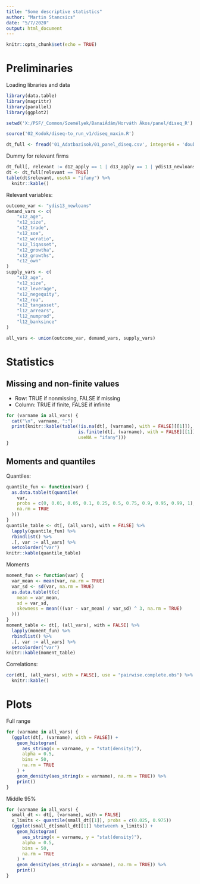```yaml
---
title: "Some descriptive statistics"
author: "Martin Stancsics"
date: "5/7/2020"
output: html_document
---
```


```r
knitr::opts_chunk$set(echo = TRUE)
```

# Preliminaries

Loading libraries and data
```r
library(data.table)
library(magrittr)
library(parallel)
library(ggplot2)

setwd('X:/PSF/_Common/Személyek/BanaiÁdám/Horváth Ákos/panel/diseq_R')

source('02_Kodok/diseq-to_run_v1/diseq_maxim.R')

dt_full <- fread('01_Adatbazisok/01_panel_diseq.csv', integer64 = 'double')
```

Dummy for relevant firms
```r
dt_full[, relevant := d12_apply == 1 | d13_apply == 1 | ydis13_newloans > 0]
dt <- dt_full[relevant == TRUE]
table(dt$relevant, useNA = "ifany") %>%
  knitr::kable()
```

Relevant variables:
```r
outcome_var <- "ydis13_newloans"
demand_vars <- c(
    "x12_age",
    "x12_size",
    "x12_trade",
    "x12_soa",
    "x12_wcratio",
    "x12_liqasset",
    "x12_growtha",
    "x12_growths",
    "c12_own"
)
supply_vars <- c(
    "x12_age",
    "x12_size",
    "x12_leverage",
    "x12_negequity",
    "x12_roa",
    "x12_tangasset",
    "l12_arrears",
    "l12_numprod",
    "l12_banksince"
)

all_vars <- union(outcome_var, demand_vars, supply_vars)
```

# Statistics

## Missing and non-finite values

 - Row: TRUE if nonmissing, FALSE if missing
 - Column: TRUE if finite, FALSE if infinite

```r
for (varname in all_vars) {
  cat("\n", varname, ":")
  print(knitr::kable(table(!is.na(dt[, (varname), with = FALSE][[1]]),
                           is.finite(dt[, (varname), with = FALSE][[1]]),
                           useNA = "ifany")))
}
```

## Moments and quantiles
Quantiles:
```r
quantile_fun <- function(var) {
  as.data.table(t(quantile(
    var,
    probs = c(0, 0.01, 0.05, 0.1, 0.25, 0.5, 0.75, 0.9, 0.95, 0.99, 1),
    na.rm = TRUE
  )))
}
quantile_table <- dt[, (all_vars), with = FALSE] %>% 
  lapply(quantile_fun) %>% 
  rbindlist() %>% 
  .[, var := all_vars] %>% 
  setcolorder("var")
knitr::kable(quantile_table)
```

Moments
```r
moment_fun <- function(var) {
  var_mean <- mean(var, na.rm = TRUE)
  var_sd <- sd(var, na.rm = TRUE)
  as.data.table(t(c(
    mean = var_mean,
    sd = var_sd,
    skewness = mean(((var - var_mean) / var_sd) ^ 3, na.rm = TRUE)
  )))
}
moment_table <- dt[, (all_vars), with = FALSE] %>% 
  lapply(moment_fun) %>% 
  rbindlist() %>% 
  .[, var := all_vars] %>% 
  setcolorder("var")
knitr::kable(moment_table)
```

Correlations:
```r
cor(dt[, (all_vars), with = FALSE], use = "pairwise.complete.obs") %>% 
  knitr::kable()
```

# Plots

Full range
```r
for (varname in all_vars) {
  (ggplot(dt[, (varname), with = FALSE]) +
    geom_histogram(
      aes_string(x = varname, y = "stat(density)"),
      alpha = 0.5,
      bins = 50,
      na.rm = TRUE
    ) +
    geom_density(aes_string(x = varname), na.rm = TRUE)) %>% 
    print()
}
```

Middle 95%
```r
for (varname in all_vars) {
  small_dt <- dt[, (varname), with = FALSE]
  x_limits <- quantile(small_dt[[1]], probs = c(0.025, 0.975))
  (ggplot(small_dt[small_dt[[1]] %between% x_limits]) +
    geom_histogram(
      aes_string(x = varname, y = "stat(density)"),
      alpha = 0.5,
      bins = 50,
      na.rm = TRUE
    ) +
    geom_density(aes_string(x = varname), na.rm = TRUE)) %>% 
    print()
}
```

